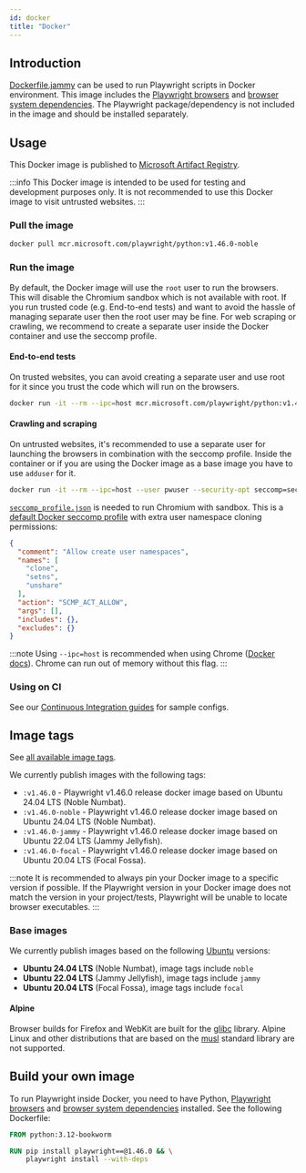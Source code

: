 ```yaml
---
id: docker
title: "Docker"
---
```


## Introduction

[Dockerfile.jammy] can be used to run Playwright scripts in Docker environment. This image includes the [Playwright browsers](./browsers.mdx#install-browsers) and [browser system dependencies](./browsers.mdx#install-system-dependencies). The Playwright package/dependency is not included in the image and should be installed separately.

## Usage

This Docker image is published to [Microsoft Artifact Registry].

:::info
This Docker image is intended to be used for testing and development purposes only. It is not recommended to use this Docker image to visit untrusted websites.
:::

### Pull the image

```bash
docker pull mcr.microsoft.com/playwright/python:v1.46.0-noble
```

### Run the image

By default, the Docker image will use the `root` user to run the browsers. This will disable the Chromium sandbox which is not available with root. If you run trusted code (e.g. End-to-end tests) and want to avoid the hassle of managing separate user then the root user may be fine. For web scraping or crawling, we recommend to create a separate user inside the Docker container and use the seccomp profile.

#### End-to-end tests

On trusted websites, you can avoid creating a separate user and use root for it since you trust the code which will run on the browsers.

```bash
docker run -it --rm --ipc=host mcr.microsoft.com/playwright/python:v1.46.0-noble /bin/bash
```

#### Crawling and scraping

On untrusted websites, it's recommended to use a separate user for launching the browsers in combination with the seccomp profile. Inside the container or if you are using the Docker image as a base image you have to use `adduser` for it.

```bash
docker run -it --rm --ipc=host --user pwuser --security-opt seccomp=seccomp_profile.json mcr.microsoft.com/playwright/python:v1.46.0-noble /bin/bash
```

[`seccomp_profile.json`](https://github.com/microsoft/playwright/blob/main/utils/docker/seccomp_profile.json) is needed to run Chromium with sandbox. This is a [default Docker seccomp profile](https://github.com/docker/engine/blob/d0d99b04cf6e00ed3fc27e81fc3d94e7eda70af3/profiles/seccomp/default.json) with extra user namespace cloning permissions:

```json
{
  "comment": "Allow create user namespaces",
  "names": [
    "clone",
    "setns",
    "unshare"
  ],
  "action": "SCMP_ACT_ALLOW",
  "args": [],
  "includes": {},
  "excludes": {}
}
```

:::note
Using `--ipc=host` is recommended when using Chrome ([Docker docs](https://docs.docker.com/engine/reference/run/#ipc-settings---ipc)). Chrome can run out of memory without this flag.
:::

### Using on CI

See our [Continuous Integration guides](./ci.mdx) for sample configs.

## Image tags

See [all available image tags].

We currently publish images with the following tags:
- `:v1.46.0` - Playwright v1.46.0 release docker image based on Ubuntu 24.04 LTS (Noble Numbat).
- `:v1.46.0-noble` - Playwright v1.46.0 release docker image based on Ubuntu 24.04 LTS (Noble Numbat).
- `:v1.46.0-jammy` - Playwright v1.46.0 release docker image based on Ubuntu 22.04 LTS (Jammy Jellyfish).
- `:v1.46.0-focal` - Playwright v1.46.0 release docker image based on Ubuntu 20.04 LTS (Focal Fossa).

:::note
It is recommended to always pin your Docker image to a specific version if possible. If the Playwright version in your Docker image does not match the version in your project/tests, Playwright will be unable to locate browser executables.
:::

### Base images

We currently publish images based on the following [Ubuntu](https://hub.docker.com/_/ubuntu) versions:
- **Ubuntu 24.04 LTS** (Noble Numbat), image tags include `noble`
- **Ubuntu 22.04 LTS** (Jammy Jellyfish), image tags include `jammy`
- **Ubuntu 20.04 LTS** (Focal Fossa), image tags include `focal`

#### Alpine

Browser builds for Firefox and WebKit are built for the [glibc](https://en.wikipedia.org/wiki/Glibc) library. Alpine Linux and other distributions that are based on the [musl](https://en.wikipedia.org/wiki/Musl) standard library are not supported.

## Build your own image

To run Playwright inside Docker, you need to have Python, [Playwright browsers](./browsers.mdx#install-browsers) and [browser system dependencies](./browsers.mdx#install-system-dependencies) installed. See the following Dockerfile:

```Dockerfile
FROM python:3.12-bookworm

RUN pip install playwright==@1.46.0 && \
    playwright install --with-deps
```


[Accessibility]: /api/class-accessibility.mdx "Accessibility"
[APIRequest]: /api/class-apirequest.mdx "APIRequest"
[APIRequestContext]: /api/class-apirequestcontext.mdx "APIRequestContext"
[APIResponse]: /api/class-apiresponse.mdx "APIResponse"
[APIResponseAssertions]: /api/class-apiresponseassertions.mdx "APIResponseAssertions"
[Browser]: /api/class-browser.mdx "Browser"
[BrowserContext]: /api/class-browsercontext.mdx "BrowserContext"
[BrowserType]: /api/class-browsertype.mdx "BrowserType"
[CDPSession]: /api/class-cdpsession.mdx "CDPSession"
[Clock]: /api/class-clock.mdx "Clock"
[ConsoleMessage]: /api/class-consolemessage.mdx "ConsoleMessage"
[Dialog]: /api/class-dialog.mdx "Dialog"
[Download]: /api/class-download.mdx "Download"
[ElementHandle]: /api/class-elementhandle.mdx "ElementHandle"
[Error]: /api/class-error.mdx "Error"
[FileChooser]: /api/class-filechooser.mdx "FileChooser"
[Frame]: /api/class-frame.mdx "Frame"
[FrameLocator]: /api/class-framelocator.mdx "FrameLocator"
[JSHandle]: /api/class-jshandle.mdx "JSHandle"
[Keyboard]: /api/class-keyboard.mdx "Keyboard"
[Locator]: /api/class-locator.mdx "Locator"
[LocatorAssertions]: /api/class-locatorassertions.mdx "LocatorAssertions"
[Mouse]: /api/class-mouse.mdx "Mouse"
[Page]: /api/class-page.mdx "Page"
[PageAssertions]: /api/class-pageassertions.mdx "PageAssertions"
[Playwright]: /api/class-playwright.mdx "Playwright"
[Request]: /api/class-request.mdx "Request"
[Response]: /api/class-response.mdx "Response"
[Route]: /api/class-route.mdx "Route"
[Selectors]: /api/class-selectors.mdx "Selectors"
[TimeoutError]: /api/class-timeouterror.mdx "TimeoutError"
[Touchscreen]: /api/class-touchscreen.mdx "Touchscreen"
[Tracing]: /api/class-tracing.mdx "Tracing"
[Video]: /api/class-video.mdx "Video"
[WebError]: /api/class-weberror.mdx "WebError"
[WebSocket]: /api/class-websocket.mdx "WebSocket"
[Worker]: /api/class-worker.mdx "Worker"
[Element]: https://developer.mozilla.org/en-US/docs/Web/API/element "Element"
[EvaluationArgument]: /evaluating.mdx#evaluation-argument "EvaluationArgument"
[Promise]: https://developer.mozilla.org/en-US/docs/Web/JavaScript/Reference/Global_Objects/Promise "Promise"
[iterator]: https://developer.mozilla.org/en-US/docs/Web/JavaScript/Reference/Iteration_protocols "Iterator"
[origin]: https://developer.mozilla.org/en-US/docs/Glossary/Origin "Origin"
[selector]: https://developer.mozilla.org/en-US/docs/Web/CSS/CSS_Selectors "selector"
[Serializable]: https://developer.mozilla.org/en-US/docs/Web/JavaScript/Reference/Global_Objects/JSON/stringify#Description "Serializable"
[UIEvent.detail]: https://developer.mozilla.org/en-US/docs/Web/API/UIEvent/detail "UIEvent.detail"
[UnixTime]: https://en.wikipedia.org/wiki/Unix_time "Unix Time"
[xpath]: https://developer.mozilla.org/en-US/docs/Web/XPath "xpath"

[Any]: https://docs.python.org/3/library/typing.html#typing.Any "Any"
[bool]: https://docs.python.org/3/library/stdtypes.html "bool"
[bytes]: https://docs.python.org/3/library/stdtypes.html#bytes "bytes"
[Callable]: https://docs.python.org/3/library/typing.html#typing.Callable "Callable"
[EventContextManager]: https://docs.python.org/3/reference/datamodel.html#context-managers "Event context manager"
[EventEmitter]: https://pyee.readthedocs.io/en/latest/#pyee.BaseEventEmitter "EventEmitter"
[Exception]: https://docs.python.org/3/library/exceptions.html#Exception "Exception"
[Dict]: https://docs.python.org/3/library/typing.html#typing.Dict "Dict"
[float]: https://docs.python.org/3/library/stdtypes.html#numeric-types-int-float-complex "float"
[int]: https://docs.python.org/3/library/stdtypes.html#numeric-types-int-float-complex "int"
[List]: https://docs.python.org/3/library/typing.html#typing.List "List"
[NoneType]: https://docs.python.org/3/library/constants.html#None "None"
[Pattern]: https://docs.python.org/3/library/re.html "Pattern"
[URL]: https://en.wikipedia.org/wiki/URL "URL"
[pathlib.Path]: https://realpython.com/python-pathlib/ "pathlib.Path"
[str]: https://docs.python.org/3/library/stdtypes.html#text-sequence-type-str "str"
[Union]: https://docs.python.org/3/library/typing.html#typing.Union "Union"
[datetime]: https://docs.python.org/3/library/datetime.html#datetime.datetime "datetime"

[all available image tags]: https://mcr.microsoft.com/en-us/product/playwright/python/about "all available image tags"
[Microsoft Artifact Registry]: https://mcr.microsoft.com/en-us/product/playwright/python/about "Microsoft Artifact Registry"
[Dockerfile.jammy]: https://github.com/microsoft/playwright-python/blob/main/utils/docker/Dockerfile.jammy "Dockerfile.jammy"

